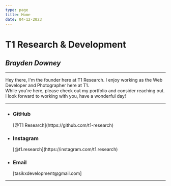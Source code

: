 ```yaml
---
type: page
title: Home
date: 04-12-2023
---
```


# **T1 Research & Development**

## *Brayden Downey*

---

Hey there, I'm the founder here at T1 Research. I enjoy working as the Web Developer and Photographer here at T1.  
While you're here, please check out my portfolio and consider reaching out. I look forward to working with you, have a wonderful day!  

---

- <h3>GitHub</h3>[@T1 Research](https://github.com/t1-research)
- <h3>Instagram</h3>[@t1.research](https://instagram.com/t1.research)
- <h3>Email</h3>[tasikxdevelopment@gmail.com]

---
